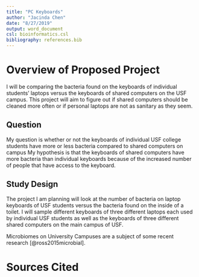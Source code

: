 ```yaml
---
title: "PC Keyboards"
author: "Jacinda Chen"
date: "8/27/2019"
output: word_document
csl: bioinformatics.csl
bibliography: references.bib
---
```


# Overview of Proposed Project

I will be comparing the bacteria found on the keyboards of individual students' laptops versus the keyboards of shared computers on the USF campus. This project will aim to figure out if shared computers should be cleaned more often or if personal laptops are not as sanitary as they seem.  

## Question

My question is whether or not the keyboards of individual USF college students have more or less bacteria compared to shared computers on campus My hypothesis is that the keyboards of shared computers have more bacteria than individual keyboards because of the increased number of people that have access to the keyboard. 

## Study Design

The project I am planning will look at the number of bacteria on laptop keyboards of USF students versus the bacteria found on the inside of a toilet. I will sample  different keyboards of three different laptops each used by individual USF students as well as the keyboards of three different shared computers on the main campus of USF.

Microbiomes on University Campuses are a subject of some recent research [@ross2015microbial].


# Sources Cited


